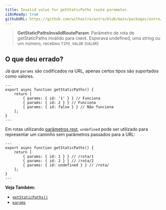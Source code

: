 ```yaml
---
title: Invalid value for getStaticPaths route parameter.
i18nReady: true
githubURL: https://github.com/withastro/astro/blob/main/packages/astro/src/core/errors/errors-data.ts
---
```


> **GetStaticPathsInvalidRouteParam**: Parâmetro de rota de getStaticPaths inválido para `CHAVE`. Esperava undefined, uma string ou um número, recebeu `TIPO_VALOR` (`VALOR`)

## O que deu errado?

Já que `params` são codificados na URL, apenas certos tipos são suportados como valores.

```astro title="/rota/[id].astro"
---
export async function getStaticPaths() {
	return [
		{ params: { id: '1' } } // Funciona
		{ params: { id: 2 } } // Funciona
		{ params: { id: false } } // Não funciona
	];
}
---
```

Em rotas utilizando [parâmetros rest](/pt-br/guides/routing/#parâmetros-rest), `undefined` pode ser utilizado para representar um caminho sem parâmetros passados para a URL:

```astro title="/rota/[...id].astro"
---
export async function getStaticPaths() {
	return [
		{ params: { id: 1 } } // /rota/1
		{ params: { id: 2 } } // /rota/2
		{ params: { id: undefined } } // /rota/
	];
}
---
```

**Veja Também:**
-  [`getStaticPaths()`](/pt-br/reference/routing-reference/#getstaticpaths)
-  [`params`](/pt-br/reference/api-reference/#params)
